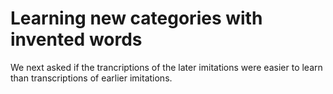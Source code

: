 # Learning new categories with invented words

We next asked if the trancriptions of the later imitations were easier to learn
than transcriptions of earlier imitations.
